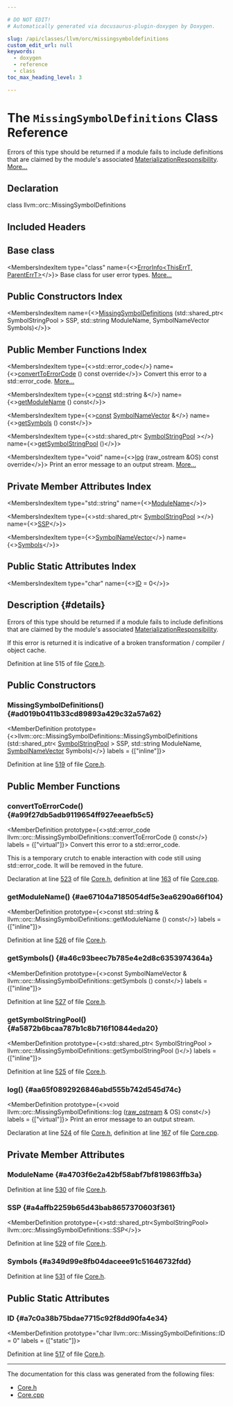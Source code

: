 ```yaml
---

# DO NOT EDIT!
# Automatically generated via docusaurus-plugin-doxygen by Doxygen.

slug: /api/classes/llvm/orc/missingsymboldefinitions
custom_edit_url: null
keywords:
  - doxygen
  - reference
  - class
toc_max_heading_level: 3

---
```





# The `MissingSymbolDefinitions` Class Reference

<DoxygenPage pluginConfig={pluginConfig}>

Errors of this type should be returned if a module fails to include definitions that are claimed by the module&#39;s associated <a href="/docs/api/classes/llvm/orc/materializationresponsibility">MaterializationResponsibility</a>. <a href="#details">More...</a>

## Declaration

<CodeBlock>class llvm::orc::MissingSymbolDefinitions</CodeBlock>

## Included Headers

<IncludesList>
<IncludesListItem
  filePath="llvm/ExecutionEngine/Orc/Core.h"
  permalink="/docs/api/files/include/include/llvm/include/llvm/executionengine/include/llvm/executionengine/orc/core-h"
  isLocal="true" />
</IncludesList>

## Base class

<MembersIndex>

<MembersIndexItem
  type="class"
  name={<><a href="/docs/api/classes/llvm/errorinfo">ErrorInfo&lt;ThisErrT, ParentErrT&gt;</a></>}>
Base class for user error types. <a href="/docs/api/classes/llvm/errorinfo/#details">More...</a>
</MembersIndexItem>

</MembersIndex>

## Public Constructors Index

<MembersIndex>

<MembersIndexItem
  name={<><a href="#ad019b0411b33cd89893a429c32a57a62">MissingSymbolDefinitions</a> (std::shared&#95;ptr&lt; SymbolStringPool &gt; SSP, std::string ModuleName, SymbolNameVector Symbols)</>}>
</MembersIndexItem>

</MembersIndex>

## Public Member Functions Index

<MembersIndex>

<MembersIndexItem
  type={<>std::error&#95;code</>}
  name={<><a href="#a99f27db5adb9119654ff927eeaefb5c5">convertToErrorCode</a> () const override</>}>
Convert this error to a std::error&#95;code. <a href="#a99f27db5adb9119654ff927eeaefb5c5">More...</a>
</MembersIndexItem>

<MembersIndexItem
  type={<><a href="/docs/api/files/lib/lib/target/lib/target/aarch64/aarch64promoteconstant-cpp/#a90f8350fecae261c25be85d38b451bff">const</a> std::string &amp;</>}
  name={<><a href="#ae67104a7185054df5e3ea6290a66f104">getModuleName</a> () const</>}>
</MembersIndexItem>

<MembersIndexItem
  type={<><a href="/docs/api/files/lib/lib/target/lib/target/aarch64/aarch64promoteconstant-cpp/#a90f8350fecae261c25be85d38b451bff">const</a> <a href="/docs/api/namespaces/llvm/orc/#ac98d5bff2f1ce6c3ce250c347f7b86ee">SymbolNameVector</a> &amp;</>}
  name={<><a href="#a46c93beec7b785e4e2d8c6353974364a">getSymbols</a> () const</>}>
</MembersIndexItem>

<MembersIndexItem
  type={<>std::shared&#95;ptr&lt; <a href="/docs/api/classes/llvm/orc/symbolstringpool">SymbolStringPool</a> &gt;</>}
  name={<><a href="#a5872b6bcaa787b1c8b716f10844eda20">getSymbolStringPool</a> ()</>}>
</MembersIndexItem>

<MembersIndexItem
  type="void"
  name={<><a href="#aa65f0892926846abd555b742d545d74c">log</a> (raw&#95;ostream &amp;OS) const override</>}>
Print an error message to an output stream. <a href="#aa65f0892926846abd555b742d545d74c">More...</a>
</MembersIndexItem>

</MembersIndex>

## Private Member Attributes Index

<MembersIndex>

<MembersIndexItem
  type="std::string"
  name={<><a href="#a4703f6e2a42bf58abf7bf819863ffb3a">ModuleName</a></>}>
</MembersIndexItem>

<MembersIndexItem
  type={<>std::shared&#95;ptr&lt; <a href="/docs/api/classes/llvm/orc/symbolstringpool">SymbolStringPool</a> &gt;</>}
  name={<><a href="#a4affb2259b65d43bab8657370603f361">SSP</a></>}>
</MembersIndexItem>

<MembersIndexItem
  type={<><a href="/docs/api/namespaces/llvm/orc/#ac98d5bff2f1ce6c3ce250c347f7b86ee">SymbolNameVector</a></>}
  name={<><a href="#a349d99e8fb04daceee91c51646732fdd">Symbols</a></>}>
</MembersIndexItem>

</MembersIndex>

## Public Static Attributes Index

<MembersIndex>

<MembersIndexItem
  type="char"
  name={<><a href="#a7c0a38b75bdae7715c92f8dd90fa4e34">ID</a> = 0</>}>
</MembersIndexItem>

</MembersIndex>

## Description {#details}

Errors of this type should be returned if a module fails to include definitions that are claimed by the module&#39;s associated <a href="/docs/api/classes/llvm/orc/materializationresponsibility">MaterializationResponsibility</a>.

If this error is returned it is indicative of a broken transformation / compiler / object cache.

Definition at line 515 of file <a href="/docs/api/files/include/include/llvm/include/llvm/executionengine/include/llvm/executionengine/orc/core-h">Core.h</a>.

<SectionDefinition>

## Public Constructors

### MissingSymbolDefinitions() {#ad019b0411b33cd89893a429c32a57a62}

<MemberDefinition
  prototype={<>llvm::orc::MissingSymbolDefinitions::MissingSymbolDefinitions (std::shared&#95;ptr&lt; <a href="/docs/api/classes/llvm/orc/symbolstringpool">SymbolStringPool</a> &gt; SSP, std::string ModuleName, <a href="/docs/api/namespaces/llvm/orc/#ac98d5bff2f1ce6c3ce250c347f7b86ee">SymbolNameVector</a> Symbols)</>}
  labels = {["inline"]}>

Definition at line <a href="/docs/api/files/include/include/llvm/include/llvm/executionengine/include/llvm/executionengine/orc/core-h/#l00519">519</a> of file <a href="/docs/api/files/include/include/llvm/include/llvm/executionengine/include/llvm/executionengine/orc/core-h">Core.h</a>.
</MemberDefinition>

</SectionDefinition>

<SectionDefinition>

## Public Member Functions

### convertToErrorCode() {#a99f27db5adb9119654ff927eeaefb5c5}

<MemberDefinition
  prototype={<>std::error&#95;code llvm::orc::MissingSymbolDefinitions::convertToErrorCode () const</>}
  labels = {["virtual"]}>
Convert this error to a std::error&#95;code.

This is a temporary crutch to enable interaction with code still using std::error&#95;code. It will be removed in the future.

Declaration at line <a href="/docs/api/files/include/include/llvm/include/llvm/executionengine/include/llvm/executionengine/orc/core-h/#l00523">523</a> of file <a href="/docs/api/files/include/include/llvm/include/llvm/executionengine/include/llvm/executionengine/orc/core-h">Core.h</a>, definition at line <a href="/docs/api/files/lib/lib/executionengine/lib/executionengine/orc/core-cpp/#l00163">163</a> of file <a href="/docs/api/files/lib/lib/executionengine/lib/executionengine/orc/core-cpp">Core.cpp</a>.
</MemberDefinition>

### getModuleName() {#ae67104a7185054df5e3ea6290a66f104}

<MemberDefinition
  prototype={<>const std::string &amp; llvm::orc::MissingSymbolDefinitions::getModuleName () const</>}
  labels = {["inline"]}>

Definition at line <a href="/docs/api/files/include/include/llvm/include/llvm/executionengine/include/llvm/executionengine/orc/core-h/#l00526">526</a> of file <a href="/docs/api/files/include/include/llvm/include/llvm/executionengine/include/llvm/executionengine/orc/core-h">Core.h</a>.
</MemberDefinition>

### getSymbols() {#a46c93beec7b785e4e2d8c6353974364a}

<MemberDefinition
  prototype={<>const SymbolNameVector &amp; llvm::orc::MissingSymbolDefinitions::getSymbols () const</>}
  labels = {["inline"]}>

Definition at line <a href="/docs/api/files/include/include/llvm/include/llvm/executionengine/include/llvm/executionengine/orc/core-h/#l00527">527</a> of file <a href="/docs/api/files/include/include/llvm/include/llvm/executionengine/include/llvm/executionengine/orc/core-h">Core.h</a>.
</MemberDefinition>

### getSymbolStringPool() {#a5872b6bcaa787b1c8b716f10844eda20}

<MemberDefinition
  prototype={<>std::shared&#95;ptr&lt; SymbolStringPool &gt; llvm::orc::MissingSymbolDefinitions::getSymbolStringPool ()</>}
  labels = {["inline"]}>

Definition at line <a href="/docs/api/files/include/include/llvm/include/llvm/executionengine/include/llvm/executionengine/orc/core-h/#l00525">525</a> of file <a href="/docs/api/files/include/include/llvm/include/llvm/executionengine/include/llvm/executionengine/orc/core-h">Core.h</a>.
</MemberDefinition>

### log() {#aa65f0892926846abd555b742d545d74c}

<MemberDefinition
  prototype={<>void llvm::orc::MissingSymbolDefinitions::log (<a href="/docs/api/classes/llvm/raw-ostream">raw&#95;ostream</a> &amp; OS) const</>}
  labels = {["virtual"]}>
Print an error message to an output stream.

Declaration at line <a href="/docs/api/files/include/include/llvm/include/llvm/executionengine/include/llvm/executionengine/orc/core-h/#l00524">524</a> of file <a href="/docs/api/files/include/include/llvm/include/llvm/executionengine/include/llvm/executionengine/orc/core-h">Core.h</a>, definition at line <a href="/docs/api/files/lib/lib/executionengine/lib/executionengine/orc/core-cpp/#l00167">167</a> of file <a href="/docs/api/files/lib/lib/executionengine/lib/executionengine/orc/core-cpp">Core.cpp</a>.
</MemberDefinition>

</SectionDefinition>

<SectionDefinition>

## Private Member Attributes

### ModuleName {#a4703f6e2a42bf58abf7bf819863ffb3a}

<MemberDefinition
  prototype="std::string llvm::orc::MissingSymbolDefinitions::ModuleName">

Definition at line <a href="/docs/api/files/include/include/llvm/include/llvm/executionengine/include/llvm/executionengine/orc/core-h/#l00530">530</a> of file <a href="/docs/api/files/include/include/llvm/include/llvm/executionengine/include/llvm/executionengine/orc/core-h">Core.h</a>.
</MemberDefinition>

### SSP {#a4affb2259b65d43bab8657370603f361}

<MemberDefinition
  prototype={<>std::shared&#95;ptr&lt;SymbolStringPool&gt; llvm::orc::MissingSymbolDefinitions::SSP</>}>

Definition at line <a href="/docs/api/files/include/include/llvm/include/llvm/executionengine/include/llvm/executionengine/orc/core-h/#l00529">529</a> of file <a href="/docs/api/files/include/include/llvm/include/llvm/executionengine/include/llvm/executionengine/orc/core-h">Core.h</a>.
</MemberDefinition>

### Symbols {#a349d99e8fb04daceee91c51646732fdd}

<MemberDefinition
  prototype="SymbolNameVector llvm::orc::MissingSymbolDefinitions::Symbols">

Definition at line <a href="/docs/api/files/include/include/llvm/include/llvm/executionengine/include/llvm/executionengine/orc/core-h/#l00531">531</a> of file <a href="/docs/api/files/include/include/llvm/include/llvm/executionengine/include/llvm/executionengine/orc/core-h">Core.h</a>.
</MemberDefinition>

</SectionDefinition>

<SectionDefinition>

## Public Static Attributes

### ID {#a7c0a38b75bdae7715c92f8dd90fa4e34}

<MemberDefinition
  prototype="char llvm::orc::MissingSymbolDefinitions::ID = 0"
  labels = {["static"]}>

Definition at line <a href="/docs/api/files/include/include/llvm/include/llvm/executionengine/include/llvm/executionengine/orc/core-h/#l00517">517</a> of file <a href="/docs/api/files/include/include/llvm/include/llvm/executionengine/include/llvm/executionengine/orc/core-h">Core.h</a>.
</MemberDefinition>

</SectionDefinition>

<hr/>

The documentation for this class was generated from the following files:

<ul>
<li><a href="/docs/api/files/include/include/llvm/include/llvm/executionengine/include/llvm/executionengine/orc/core-h">Core.h</a></li>
<li><a href="/docs/api/files/lib/lib/executionengine/lib/executionengine/orc/core-cpp">Core.cpp</a></li>
</ul>

</DoxygenPage>
